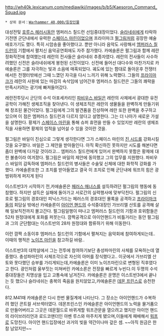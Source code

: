 {{{+1 '''Julius Kaesoron'''}}}

http://wh40k.lexicanum.com/mediawiki/images/b/b5/Kaesoron_Command_Squad.jpg

 * 상위 문서：[[Warhammer 40,000/등장인물]]

대성전및 [[호루스 헤러시]]동안 엠퍼러스 칠드런 선임중대장이었다. 
[[슬라네쉬]]에게 타락하기전엔 군단내에서 유력한 [[스페이스 마린]]이었으며 프라이마크 [[펄그림]]처럼 굉장한 예술 애호가기도 했다. 특히 시암송을 좋아했다고. 뿐만 아니라 음악도 사랑해서 [[엠퍼러스 칠드런]]의 기함에서 펼치신 음악공연회에도 자주 참가했다. 카에솔론은 펄그림과 함께 레란 정화작전에 참여했는데 레란의 전사들은 슬라네쉬 추종자였다. 레란의 전사들이 사수하려했던 신전은 슬라네쉬에게 봉헌된 신전이었다. 신전에 들어선 대다수와 마찬가지로 카에솔론은 그를 자극하는 빛과 소음에 매혹되었다. 궤도에 있는 함대로 돌아온후 전쟁터에서든 전쟁터밖에선 그때 느꼈던 자극을 다시 느끼기 위해 노력했다. 그들의 [[프라이마크]]가 레란의 사원에 있는 마검의 속삭임에 넘어간후 엠퍼러스 칠드런은 그들의 쾌락을 만족시키려는 광기에 빠져들어갔다.


레란전투당시 군단의 수석 아포세카리인 [[파비우스 바일]]은 레란의 사체에서 광대한 유전공학이 가해진 생체조직을 찾아낸다. 이 생체조직은 레란의 생물들을 완벽하게 만들기위해 창조된 물건이었다. 펄그림에게 그의 발견품을 진상하며 레란 또한 완벽을 추구하고 있으며 이 점은 엠퍼러스 칠드런과 다르지 않다고 설명한다. 그는 더 나아가 새로운 가설을 설명한다. 황제가 [[스페이스 마린]]을 통해 슈퍼 휴먼을 만들 수 있었지만 레란의 생체조직을 사용하면 황제의 업적을 넘어설 수 있을 것이란 것을.  

펄그림은 바일이 진심으로 그렇게 생각한다면 그가 스페이스 마린의 [[진 시드]]를 강화시킬 것을 요구했다. 바일은 그 제안을 받아들인다. 아직 확신하진 못하지만 시도를 해본다면 좀더 완벽에 다가갈 것이라고...   엠퍼러스 칠드런에게 있어서 완벽하지 못함은 황제에 대한 불충이라 여겨졌다. 펄그림은 바일의 제안에 동의했고 그의 업무를 지원했다. 파비우스 바일의 감독하에 엠퍼러스 칠드런의 병사들은 수술및 신체에 대한 화학적 강화를 가했다. 카에솔론또한 그 조치를 받아들였고 결국 이 조치로 인해 군단내에 워프의 힘은 광범위하게 퍼지게 된다

이스트반3가 시작하기 전,카에솔론은 [[페러스 매너스]]를 설득하려던 펄그림의 행동에 동참했다. 하지만 설득은 실패에 돌아가고 서로간의 실력행사에 맞부닥친다. 펄그림의 신호로 펄그림의 경호대인 피닉스가드는 페러스의 경호대인 몰록을 공격하고 [[프라이마크]]들의 회담실 밖에선 카에솔론이 [[아이언 핸드]]의 수석중대장인 가브리엘 산토를 공격해 살해 일보직전까지 몰고간다. 펄그림일행이 떠나고 엠퍼러스 칠드런의 기함과 호위함들은 52차 원정대에게 포화를 퍼붓는다. 깜짝공격으로 아이언핸드가 비틀거리는 동안 펄그림과 그의 군단함대는 이스트반의 28차 원정대와 함류하기 위해 이동한다.

이런 깜짝 소동이후 엠퍼러스 칠드런의 기함에서 펼쳐지는 음악회에 참여하게되는데.. 이때의 행적은 [[노이즈 마린]]을 참고하길 바람..



이스트반3의 대학살에서 그는 전투에 참여하기보단 충성파마린의 사체를 모욕하는데 열중했다. 충성파마린의 사체조각으로 자신의 아머를 장식했다고.. 이곳에서 가브리엘 산토와 못다했던 승부를 가리게되는데,카에솔론은 이미 노이즈마린으로 변형된 직후였다고 한다. 광인처럼 울부짓는 미쳐버린 카에소론은 전장을 빠르게 누빈다.이 두명의 수석중대장들은 치명상을 입고 고통속에 남겨진다. 카에솔론은 운명은 이스트반3에서 끝나는 듯 했으나 슬라네쉬는 충복의 죽음을 원치않았고,카에솔론은 [[데몬 프린스]]로 승천한다.

812.M41때 카에솔론은 다시 한번 물질계에 나타난다. 그 장소는 아이언핸드가 수복하려 했던 콘트컬 서브섹터였다. 데몬프린스인 카에슬론은 아이언핸드의 노력을 물거품으로 만들어버리고 그곳은 데몬월드로 바뀌게할 워프관문을 열으려고 했지만 아이언 핸드의 라이브러리언과 로드코맨더인 아벤 루스와 마주치게 됐으며,이들에게 패배해서 [[워프]]로 도망친다. 아이언 핸드입장에선 과거의 빚을 약간이나마 갚은 셈. ~~아직 원금은 한참 남았지만~~
